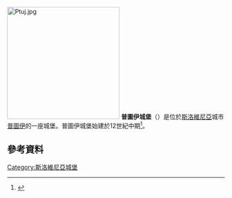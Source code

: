 [[Image:Ptuj.jpg|260px]]
'''普圖伊城堡'''（{{lang-sl|Ptujski grad}}）是位於[[斯洛維尼亞|斯洛維尼亞]]城市[[普圖伊|普圖伊]]的一座城堡。普圖伊城堡始建於12世紀中期<ref>{{Cite web |url=http://www.burger.si/Ptuj/PtujGrad_ENG.html |title=Ptujski grad<!-- Bot generated title --> |access-date=2015-10-05 |archive-date=2019-05-24 |archive-url=https://web.archive.org/web/20190524012824/http://www.burger.si/Ptuj/PtujGrad_ENG.html |dead-url=no }}</ref>。
== 參考資料 ==
{{commonscat|Ptuj Castle}}
{{Reflist}}
{{coord|46|25|15.56|N|15|52|4.54|E|type:landmark_region:SI|display=title}}
[[Category:斯洛維尼亞城堡|Category:斯洛維尼亞城堡]]